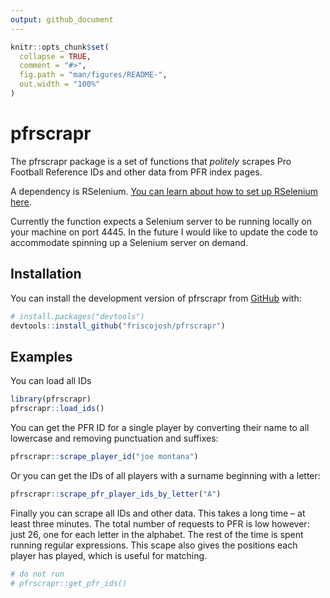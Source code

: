 ```yaml
---
output: github_document
---
```


<!-- README.md is generated from README.Rmd. Please edit that file -->

```r
knitr::opts_chunk$set(
  collapse = TRUE,
  comment = "#>",
  fig.path = "man/figures/README-",
  out.width = "100%"
)
```

# pfrscrapr

<!-- badges: start -->
<!-- badges: end -->

The pfrscrapr package is a set of functions that _politely_ scrapes Pro Football Reference IDs and other data from PFR index pages.

A dependency is RSelenium. [You can learn about how to set up RSelenium here](https://www.youtube.com/watch?v=GnpJujF9dBw&t=10s).

Currently the function expects a Selenium server to be running locally on your machine on port 4445. In the future I would like to update the code to accommodate spinning up a Selenium server on demand.

## Installation

You can install the development version of pfrscrapr from [GitHub](https://github.com/) with:

``` r
# install.packages("devtools")
devtools::install_github("friscojosh/pfrscrapr")
```

## Examples

You can load all IDs

``` r
library(pfrscrapr)
pfrscrapr::load_ids()
```


You can get the PFR ID for a single player by converting their name to all 
lowercase and removing punctuation and suffixes:

```r
pfrscrapr::scrape_player_id("joe montana")
```

Or you can get the IDs of all players with a surname beginning with a letter:

```r
pfrscrapr::scrape_pfr_player_ids_by_letter("A")
```


Finally you can scrape all IDs and other data. This takes a long time -- at least three minutes. The total number of requests to PFR is low however: just 26, one for each letter in the alphabet. The rest of the time is spent running regular expressions. This scape also gives the positions each player has played, which is useful for matching.

```r
# do not run
# pfrscrapr::get_pfr_ids()
```
